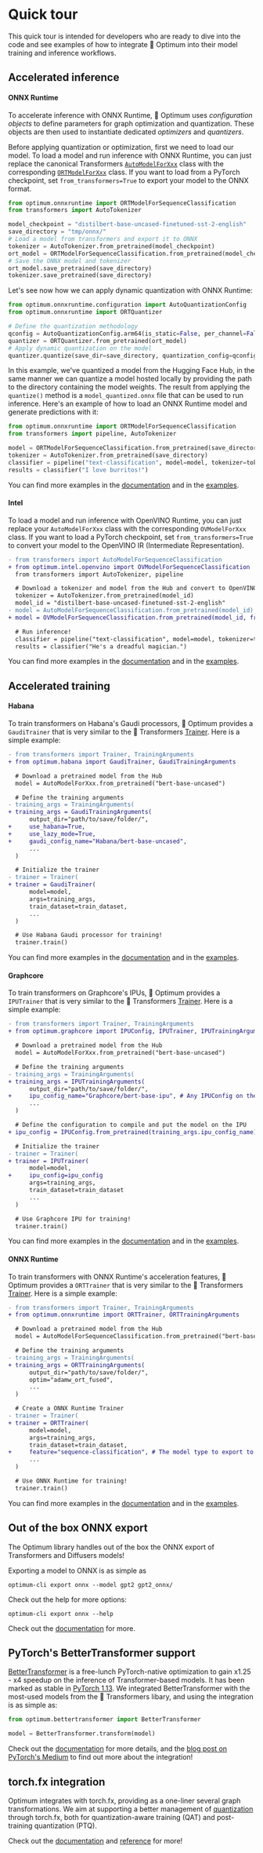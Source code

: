 <!--Copyright 2022 The HuggingFace Team. All rights reserved.

Licensed under the Apache License, Version 2.0 (the "License"); you may not use this file except in compliance with
the License. You may obtain a copy of the License at

http://www.apache.org/licenses/LICENSE-2.0

Unless required by applicable law or agreed to in writing, software distributed under the License is distributed on
an "AS IS" BASIS, WITHOUT WARRANTIES OR CONDITIONS OF ANY KIND, either express or implied. See the License for the
specific language governing permissions and limitations under the License.
-->

# Quick tour

This quick tour is intended for developers who are ready to dive into the code and see examples of how to integrate 🤗 Optimum into their model training and inference workflows.

## Accelerated inference

#### ONNX Runtime

To accelerate inference with ONNX Runtime, 🤗 Optimum uses _configuration objects_ to define parameters for graph optimization and quantization. These objects are then used to instantiate dedicated _optimizers_ and _quantizers_.

Before applying quantization or optimization, first we need to load our model. To load a model and run inference with ONNX Runtime, you can just replace the canonical Transformers [`AutoModelForXxx`](https://huggingface.co/docs/transformers/model_doc/auto#transformers.AutoModel) class with the corresponding [`ORTModelForXxx`](https://huggingface.co/docs/optimum/onnxruntime/package_reference/modeling_ort#optimum.onnxruntime.ORTModel) class. If you want to load from a PyTorch checkpoint, set `from_transformers=True` to export your model to the ONNX format.

```python
from optimum.onnxruntime import ORTModelForSequenceClassification
from transformers import AutoTokenizer

model_checkpoint = "distilbert-base-uncased-finetuned-sst-2-english"
save_directory = "tmp/onnx/"
# Load a model from transformers and export it to ONNX
tokenizer = AutoTokenizer.from_pretrained(model_checkpoint)
ort_model = ORTModelForSequenceClassification.from_pretrained(model_checkpoint, from_transformers=True)
# Save the ONNX model and tokenizer
ort_model.save_pretrained(save_directory)
tokenizer.save_pretrained(save_directory)
```

Let's see now how we can apply dynamic quantization with ONNX Runtime:

```python
from optimum.onnxruntime.configuration import AutoQuantizationConfig
from optimum.onnxruntime import ORTQuantizer

# Define the quantization methodology
qconfig = AutoQuantizationConfig.arm64(is_static=False, per_channel=False)
quantizer = ORTQuantizer.from_pretrained(ort_model)
# Apply dynamic quantization on the model
quantizer.quantize(save_dir=save_directory, quantization_config=qconfig)
```

In this example, we've quantized a model from the Hugging Face Hub, in the same manner we can quantize a model hosted locally by providing the path to the directory containing the model weights. The result from applying the `quantize()` method is a `model_quantized.onnx` file that can be used to run inference. Here's an example of how to load an ONNX Runtime model and generate predictions with it:

```python
from optimum.onnxruntime import ORTModelForSequenceClassification
from transformers import pipeline, AutoTokenizer

model = ORTModelForSequenceClassification.from_pretrained(save_directory, file_name="model_quantized.onnx")
tokenizer = AutoTokenizer.from_pretrained(save_directory)
classifier = pipeline("text-classification", model=model, tokenizer=tokenizer)
results = classifier("I love burritos!")
```

You can find more examples in the [documentation](https://huggingface.co/docs/optimum/onnxruntime/quickstart) and in the [examples](https://github.com/huggingface/optimum/tree/main/examples/onnxruntime).


#### Intel

To load a model and run inference with OpenVINO Runtime, you can just replace your `AutoModelForXxx` class with the corresponding `OVModelForXxx` class.
If you want to load a PyTorch checkpoint, set `from_transformers=True` to convert your model to the OpenVINO IR (Intermediate Representation).

```diff
- from transformers import AutoModelForSequenceClassification
+ from optimum.intel.openvino import OVModelForSequenceClassification
  from transformers import AutoTokenizer, pipeline

  # Download a tokenizer and model from the Hub and convert to OpenVINO format
  tokenizer = AutoTokenizer.from_pretrained(model_id)
  model_id = "distilbert-base-uncased-finetuned-sst-2-english"
- model = AutoModelForSequenceClassification.from_pretrained(model_id)
+ model = OVModelForSequenceClassification.from_pretrained(model_id, from_transformers=True)

  # Run inference!
  classifier = pipeline("text-classification", model=model, tokenizer=tokenizer)
  results = classifier("He's a dreadful magician.")
```

You can find more examples in the [documentation](https://huggingface.co/docs/optimum/intel/inference) and in the [examples](https://github.com/huggingface/optimum-intel/tree/main/examples/openvino).


## Accelerated training

#### Habana

To train transformers on Habana's Gaudi processors, 🤗 Optimum provides a `GaudiTrainer` that is very similar to the 🤗 Transformers [Trainer](https://huggingface.co/docs/transformers/main_classes/trainer). Here is a simple example:

```diff
- from transformers import Trainer, TrainingArguments
+ from optimum.habana import GaudiTrainer, GaudiTrainingArguments

  # Download a pretrained model from the Hub
  model = AutoModelForXxx.from_pretrained("bert-base-uncased")

  # Define the training arguments
- training_args = TrainingArguments(
+ training_args = GaudiTrainingArguments(
      output_dir="path/to/save/folder/",
+     use_habana=True,
+     use_lazy_mode=True,
+     gaudi_config_name="Habana/bert-base-uncased",
      ...
  )

  # Initialize the trainer
- trainer = Trainer(
+ trainer = GaudiTrainer(
      model=model,
      args=training_args,
      train_dataset=train_dataset,
      ...
  )

  # Use Habana Gaudi processor for training!
  trainer.train()
```

You can find more examples in the [documentation](https://huggingface.co/docs/optimum/habana/quickstart) and in the [examples](https://github.com/huggingface/optimum-habana/tree/main/examples).


#### Graphcore

To train transformers on Graphcore's IPUs, 🤗 Optimum provides a `IPUTrainer` that is very similar to the 🤗 Transformers [Trainer](https://huggingface.co/docs/transformers/main_classes/trainer). Here is a simple example:

```diff
- from transformers import Trainer, TrainingArguments
+ from optimum.graphcore import IPUConfig, IPUTrainer, IPUTrainingArguments

  # Download a pretrained model from the Hub
  model = AutoModelForXxx.from_pretrained("bert-base-uncased")

  # Define the training arguments
- training_args = TrainingArguments(
+ training_args = IPUTrainingArguments(
      output_dir="path/to/save/folder/",
+     ipu_config_name="Graphcore/bert-base-ipu", # Any IPUConfig on the Hub or stored locally
      ...
  )

  # Define the configuration to compile and put the model on the IPU
+ ipu_config = IPUConfig.from_pretrained(training_args.ipu_config_name)

  # Initialize the trainer
- trainer = Trainer(
+ trainer = IPUTrainer(
      model=model,
+     ipu_config=ipu_config
      args=training_args,
      train_dataset=train_dataset
      ...
  )

  # Use Graphcore IPU for training!
  trainer.train()
```

You can find more examples in the [documentation](https://huggingface.co/docs/optimum/graphcore/quickstart) and in the [examples](https://github.com/huggingface/optimum-graphcore/tree/main/examples).


#### ONNX Runtime

To train transformers with ONNX Runtime's acceleration features, 🤗 Optimum provides a `ORTTrainer` that is very similar to the 🤗 Transformers [Trainer](https://huggingface.co/docs/transformers/main_classes/trainer). Here is a simple example:

```diff
- from transformers import Trainer, TrainingArguments
+ from optimum.onnxruntime import ORTTrainer, ORTTrainingArguments

  # Download a pretrained model from the Hub
  model = AutoModelForSequenceClassification.from_pretrained("bert-base-uncased")

  # Define the training arguments
- training_args = TrainingArguments(
+ training_args = ORTTrainingArguments(
      output_dir="path/to/save/folder/",
      optim="adamw_ort_fused",
      ...
  )

  # Create a ONNX Runtime Trainer
- trainer = Trainer(
+ trainer = ORTTrainer(
      model=model,
      args=training_args,
      train_dataset=train_dataset,
+     feature="sequence-classification", # The model type to export to ONNX
      ...
  )

  # Use ONNX Runtime for training!
  trainer.train()
```

You can find more examples in the [documentation](https://huggingface.co/docs/optimum/onnxruntime/usage_guides/trainer) and in the [examples](https://github.com/huggingface/optimum/tree/main/examples/onnxruntime/training).

## Out of the box ONNX export

The Optimum library handles out of the box the ONNX export of Transformers and Diffusers models!

Exporting a model to ONNX is as simple as

```
optimum-cli export onnx --model gpt2 gpt2_onnx/
```

Check out the help for more options:

```
optimum-cli export onnx --help
```

Check out the [documentation](https://huggingface.co/docs/optimum/exporters/onnx/usage_guides/export_a_model) for more.

## PyTorch's BetterTransformer support

[BetterTransformer](https://pytorch.org/blog/a-better-transformer-for-fast-transformer-encoder-inference/) is a free-lunch PyTorch-native optimization to gain x1.25 - x4 speedup on the inference of Transformer-based models. It has been marked as stable in [PyTorch 1.13](https://pytorch.org/blog/PyTorch-1.13-release/). We integrated BetterTransformer with the most-used models from the 🤗 Transformers libary, and using the integration is as simple as:

```python
from optimum.bettertransformer import BetterTransformer

model = BetterTransformer.transform(model)
```

Check out the [documentation](https://huggingface.co/docs/optimum/bettertransformer/overview) for more details, and the [blog post on PyTorch's Medium](https://medium.com/pytorch/bettertransformer-out-of-the-box-performance-for-huggingface-transformers-3fbe27d50ab2) to find out more about the integration!

## torch.fx integration

Optimum integrates with torch.fx, providing as a one-liner several graph transformations. We aim at supporting a better management of [quantization](https://huggingface.co/docs/optimum/concept_guides/quantization) through torch.fx, both for quantization-aware training (QAT) and post-training quantization (PTQ).

Check out the [documentation](https://huggingface.co/docs/optimum/torch_fx/usage_guides/optimization) and [reference](https://huggingface.co/docs/optimum/torch_fx/package_reference/optimization) for more!

